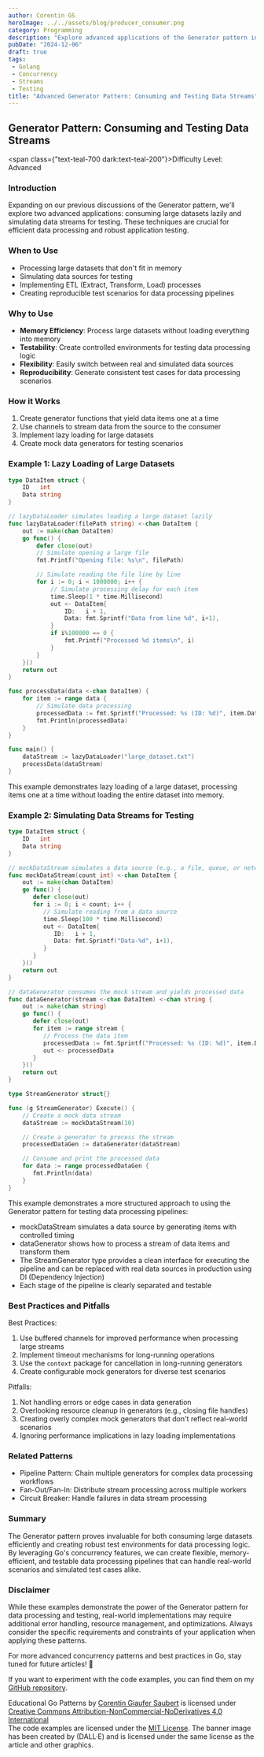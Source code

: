 ```yaml
---
author: Corentin GS
heroImage: ../../assets/blog/producer_consumer.png
category: Programming
description: "Explore advanced applications of the Generator pattern in Go for consuming large datasets and simulating data streams for testing."
pubDate: "2024-12-06"
draft: true
tags:
 - Golang
 - Concurrency
 - Streams
 - Testing
title: "Advanced Generator Pattern: Consuming and Testing Data Streams"
---
```



## Generator Pattern: Consuming and Testing Data Streams

<span class={"text-teal-700 dark:text-teal-200"}>Difficulty Level: Advanced</span>

### Introduction

Expanding on our previous discussions of the Generator pattern, we'll explore two advanced applications: consuming large datasets lazily and simulating data streams for testing. These techniques are crucial for efficient data processing and robust application testing.

### When to Use

- Processing large datasets that don't fit in memory
- Simulating data sources for testing
- Implementing ETL (Extract, Transform, Load) processes
- Creating reproducible test scenarios for data processing pipelines

### Why to Use

- **Memory Efficiency**: Process large datasets without loading everything into memory
- **Testability**: Create controlled environments for testing data processing logic
- **Flexibility**: Easily switch between real and simulated data sources
- **Reproducibility**: Generate consistent test cases for data processing scenarios

### How it Works

1. Create generator functions that yield data items one at a time
2. Use channels to stream data from the source to the consumer
3. Implement lazy loading for large datasets
4. Create mock data generators for testing scenarios

### Example 1: Lazy Loading of Large Datasets

```go
type DataItem struct {
    ID   int
    Data string
}

// lazyDataLoader simulates loading a large dataset lazily
func lazyDataLoader(filePath string) <-chan DataItem {
    out := make(chan DataItem)
    go func() {
        defer close(out)
        // Simulate opening a large file
        fmt.Printf("Opening file: %s\n", filePath)

        // Simulate reading the file line by line
        for i := 0; i < 1000000; i++ {
            // Simulate processing delay for each item
            time.Sleep(1 * time.Millisecond)
            out <- DataItem{
                ID:   i + 1,
                Data: fmt.Sprintf("Data from line %d", i+1),
            }
            if i%100000 == 0 {
                fmt.Printf("Processed %d items\n", i)
            }
        }
    }()
    return out
}

func processData(data <-chan DataItem) {
    for item := range data {
        // Simulate data processing
        processedData := fmt.Sprintf("Processed: %s (ID: %d)", item.Data, item.ID)
        fmt.Println(processedData)
    }
}

func main() {
    dataStream := lazyDataLoader("large_dataset.txt")
    processData(dataStream)
}
```

This example demonstrates lazy loading of a large dataset, processing items one at a time without loading the entire dataset into memory.

### Example 2: Simulating Data Streams for Testing

```go
type DataItem struct {
    ID   int
    Data string
}

// mockDataStream simulates a data source (e.g., a file, queue, or network stream)
func mockDataStream(count int) <-chan DataItem {
    out := make(chan DataItem)
    go func() {
       defer close(out)
       for i := 0; i < count; i++ {
          // Simulate reading from a data source
          time.Sleep(100 * time.Millisecond)
          out <- DataItem{
             ID:   i + 1,
             Data: fmt.Sprintf("Data-%d", i+1),
          }
       }
    }()
    return out
}

// dataGenerator consumes the mock stream and yields processed data
func dataGenerator(stream <-chan DataItem) <-chan string {
    out := make(chan string)
    go func() {
       defer close(out)
       for item := range stream {
          // Process the data item
          processedData := fmt.Sprintf("Processed: %s (ID: %d)", item.Data, item.ID)
          out <- processedData
       }
    }()
    return out
}

type StreamGenerator struct{}

func (g StreamGenerator) Execute() {
    // Create a mock data stream
    dataStream := mockDataStream(10)

    // Create a generator to process the stream
    processedDataGen := dataGenerator(dataStream)

    // Consume and print the processed data
    for data := range processedDataGen {
       fmt.Println(data)
    }
}
```

This example demonstrates a more structured approach to using the Generator pattern for testing data processing pipelines:

- mockDataStream simulates a data source by generating items with controlled timing
- dataGenerator shows how to process a stream of data items and transform them
- The StreamGenerator type provides a clean interface for executing the pipeline and can be replaced with real data sources in production using DI (Dependency Injection)
- Each stage of the pipeline is clearly separated and testable

### Best Practices and Pitfalls

Best Practices:
1. Use buffered channels for improved performance when processing large streams
2. Implement timeout mechanisms for long-running operations
3. Use the `context` package for cancellation in long-running generators
4. Create configurable mock generators for diverse test scenarios

Pitfalls:
1. Not handling errors or edge cases in data generation
2. Overlooking resource cleanup in generators (e.g., closing file handles)
3. Creating overly complex mock generators that don't reflect real-world scenarios
4. Ignoring performance implications in lazy loading implementations

### Related Patterns

- Pipeline Pattern: Chain multiple generators for complex data processing workflows
- Fan-Out/Fan-In: Distribute stream processing across multiple workers
- Circuit Breaker: Handle failures in data stream processing

### Summary

The Generator pattern proves invaluable for both consuming large datasets efficiently and creating robust test environments for data processing logic. By leveraging Go's concurrency features, we can create flexible, memory-efficient, and testable data processing pipelines that can handle real-world scenarios and simulated test cases alike.

### Disclaimer

While these examples demonstrate the power of the Generator pattern for data processing and testing, real-world implementations may require additional error handling, resource management, and optimizations. Always consider the specific requirements and constraints of your application when applying these patterns.

For more advanced concurrency patterns and best practices in Go, stay tuned for future articles! 🚀

If you want to experiment with the code examples, you can find them on my [GitHub repository](https://github.com/CorentinGS/golang-articles).

<div class={"text-sm text-zinc-800 dark:text-zinc-200"}>
	<span property="dct:title">Educational Go Patterns </span> by <a rel="cc:attributionURL dct:creator" property="cc:attributionName" href="https://corentings.dev">Corentin Giaufer Saubert</a>
	is licensed under <a href="https://creativecommons.org/licenses/by-nc-nd/4.0/?ref=chooser-v1" target="_blank" rel="license noopener noreferrer">Creative Commons Attribution-NonCommercial-NoDerivatives 4.0 International </a><br/>
	The code examples are licensed under the <a href="https://opensource.org/licenses/MIT" target="_blank" rel="license noopener noreferrer">MIT License</a>.
	The banner image has been created by (DALL·E) and is licensed under the same license as the article and other graphics.
</div>